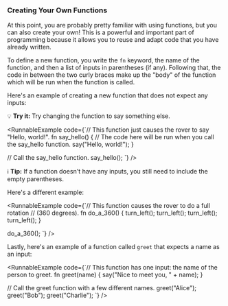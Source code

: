 
### Creating Your Own Functions

At this point, you are probably pretty familiar with using functions, but you
can also create your own! This is a powerful and important part of programming
because it allows you to reuse and adapt code that you have already written.

To define a new function, you write the `fn` keyword, the name of the function,
and then a list of inputs in parentheses (if any). Following that, the
code in between the two curly braces make up the "body" of the function which
will be run when the function is called.

Here's an example of creating a new function that does not expect any inputs:

💡 **Try it:** Try changing the function to say something else.

<RunnableExample
  code={`// This function just causes the rover to say "Hello, world!".
fn say_hello() {
  // The code here will be run when you call the say_hello function.
  say("Hello, world!");
}

// Call the say_hello function.
say_hello();
`}
/>

ℹ️ **Tip:** If a function doesn't have any inputs, you still need to include
the empty parentheses.

Here's a different example:

<RunnableExample
  code={`// This function causes the rover to do a full rotation
// (360 degrees).
fn do_a_360() {
  turn_left();
  turn_left();
  turn_left();
  turn_left();
}

do_a_360();
`}
/>

Lastly, here's an example of a function called `greet` that expects a name
as an input:

<RunnableExample
  code={`// This function has one input: the name of the person to greet.
fn greet(name) {
  say("Nice to meet you, " + name);
}

// Call the greet function with a few different names.
greet("Alice");
greet("Bob");
greet("Charlie");
`}
/>
